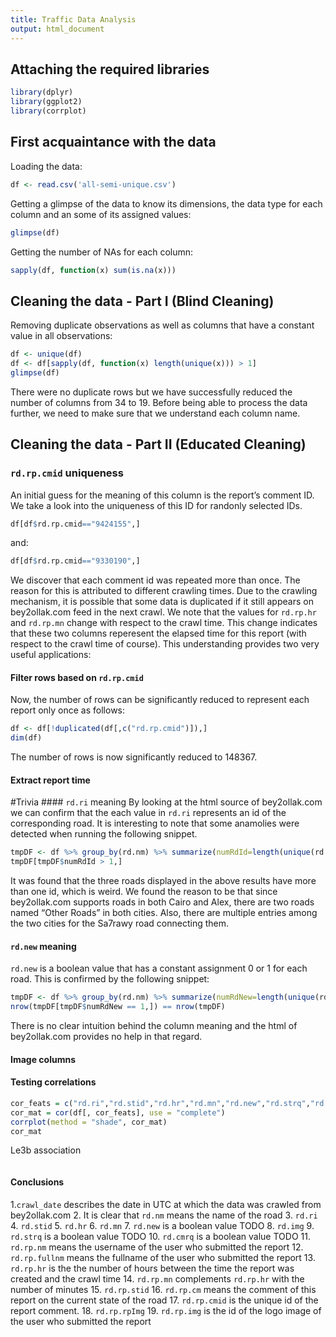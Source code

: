 ```yaml
---
title: Traffic Data Analysis
output: html_document
---
```


## Attaching the required libraries
```r
library(dplyr)
library(ggplot2)
library(corrplot)
```

## First acquaintance with the data
Loading the data:
```r
df <- read.csv('all-semi-unique.csv')
```
Getting a glimpse of the data to know its dimensions, the data type for each column and an some of its assigned values:
```r
glimpse(df)
```
Getting the number of NAs for each column:
```r
sapply(df, function(x) sum(is.na(x)))
```

## Cleaning the data - Part I (Blind Cleaning)
Removing duplicate observations as well as columns that have a constant value in all observations:
```r
df <- unique(df)
df <- df[sapply(df, function(x) length(unique(x))) > 1]
glimpse(df)
```
There were no duplicate rows but we have successfully reduced the number of columns from 34 to 19. Before being able to process the data further, we need to make sure that we understand each column name.

## Cleaning the data - Part II (Educated Cleaning)

### `rd.rp.cmid` uniqueness
An initial guess for the meaning of this column is the report's comment ID. We take a look into the uniqueness of this ID for randonly selected IDs.
```r
df[df$rd.rp.cmid=="9424155",]
```
and:
```r
df[df$rd.rp.cmid=="9330190",]
```
We discover that each comment id was repeated more than once. The reason for this is attributed to different crawling times. Due to the crawling mechanism, it is possible that some data is duplicated if it still appears on bey2ollak.com feed in the next crawl. We note that the values for `rd.rp.hr` and `rd.rp.mn` change with respect to the crawl time. This change indicates that these two columns reperesent the elapsed time for this report (with respect to the crawl time of course). This understanding provides two very useful applications:

#### Filter rows based on `rd.rp.cmid`
Now, the number of rows can be significantly reduced to represent each report only once   as follows:
```r
df <- df[!duplicated(df[,c("rd.rp.cmid")]),]
dim(df)
```
The number of rows is now significantly reduced to 148367.


#### Extract report time

#Trivia
#### `rd.ri` meaning
By looking at the html source of bey2ollak.com we can confirm that the each value in `rd.ri` represents an id of the corresponding road. It is interesting to note that some anamolies were detected when running the following snippet.
```r
tmpDF <- df %>% group_by(rd.nm) %>% summarize(numRdId=length(unique(rd.ri)))
tmpDF[tmpDF$numRdId > 1,]
```
It was found that the three roads displayed in the above results have more than one id, which is weird. We found the reason to be that since bey2ollak.com supports roads in both Cairo and Alex, there are two roads named "Other Roads" in both cities. Also, there are multiple entries among the two cities for the Sa7rawy road connecting them.

#### `rd.new` meaning
`rd.new` is a boolean value that has a constant assignment 0 or 1 for each road. This is confirmed by the following snippet:
```r
tmpDF <- df %>% group_by(rd.nm) %>% summarize(numRdNew=length(unique(rd.new)))
nrow(tmpDF[tmpDF$numRdNew == 1,]) == nrow(tmpDF)
```
There is no clear intuition behind the column meaning and the html of bey2ollak.com provides no help in that regard.

#### Image columns


#### Testing correlations
```r
cor_feats = c("rd.ri","rd.stid","rd.hr","rd.mn","rd.new","rd.strq","rd.cmrq","rd.rp.hr","rd.rp.mn","rd.rp.stid","rd.rp.cmid","rd.rp.rpImg","rd.rp.img")
cor_mat = cor(df[, cor_feats], use = "complete")
corrplot(method = "shade", cor_mat)
cor_mat
```
Le3b association
```r

```

#### Conclusions

1.`crawl_date` describes the date in UTC at which the data was crawled from bey2ollak.com
2. It is clear that `rd.nm` means the name of the road
3. `rd.ri`
4. `rd.stid`
5. `rd.hr`
6. `rd.mn`
7. `rd.new` is a boolean value TODO
8. `rd.img`
9. `rd.strq` is a boolean value TODO
10. `rd.cmrq` is a boolean value TODO
11. `rd.rp.nm` means the username of the user who submitted the report
12. `rd.rp.fullnm` means the fullname of the user who submitted the report
13. `rd.rp.hr` is the the number of hours between the time the report was created and the crawl time
14. `rd.rp.mn` complements `rd.rp.hr` with the number of minutes
15. `rd.rp.stid`
16. `rd.rp.cm` means the comment of this report on the current state of the road
17.  `rd.rp.cmid` is the unique id of the report comment.
18. `rd.rp.rpImg`
19. `rd.rp.img` is the id of the logo image of the user who submitted the report
